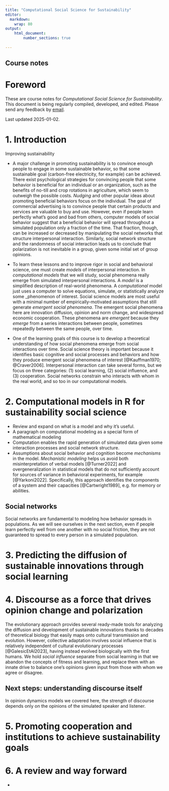 ```yaml
---
title: "Computational Social Science for Sustainability"
editor: 
  markdown: 
    wrap: 80
output:
    html_document:
        number_sections: true
        
---
```


## Course notes {.unlisted}

# Foreword

These are course
notes for _Computational Social Science for Sustainability_.
This document is being regularly compiled, developed, and edited. 
Please send any feedback by [email](mailto:maturner@stanford.edu).

Last updated 2025-01-02.

# 1. Introduction

Improving sustainability 

- A major challenge in promoting sustainability is to convince enough people to
  engage in some sustainable behavior, so that some sustainable goal
  (carbon-free electricity, for example) can be achieved. There exist
  psychological strategies
  for convincing people that some behavior is beneficial for an individual or an
  organization, such as the benefits of no-till and crop rotations in
  agriculture, which seem to outweigh the possible costs. _Nudging_ and other
  popular ideas about promoting beneficial behaviors focus on the individual.
  The goal of commercial advertising is to convince people that certain products
  and services are valuable to buy and use.
  However, even if people learn perfectly what's good and bad from others, computer models of social
  behavior suggest that a beneficial behavior will spread throughout a simulated
  population only a fraction of the time. That fraction, though, can be
  increased or decreased by manipulating the social networks that structure
  interpersonal interaction. Similarly, social network structure and the
  randomness of social interaction leads us to conclude that polarization 
  is not inevitable in a group, given some initial set of group opinions. 

- To learn these lessons and to improve rigor in social and behavioral science, one must 
  create _models_ of interpersonal interaction. In _computational models_ that
  we will study, social phenomena really emerge from simulated interpersonal
  interactions. A _model_ is a simplified description of real-world
  phenomena. A _computational_ model just uses a computer 
  to solve equations, simulate, or statistically analyze some 
  _phenomenon of interest.
  Social science models are most useful with a minimal number of
  empirically-motivated assumptions that still generate _emergent social
  phenomena_.  The emergent social phenomena here are innovation diffusion,
  opinion and norm change, and widespread economic cooperation. These phenomena
are _emergent_ because they _emerge_ from a series interactions between people,
  sometimes repeatedly between the same people, over time.

- One of the learning goals of this course is to develop a theoretical 
  understanding of how social phenomena emerge from social interactions over
  time. Social science theory is important because it identifies basic
  cognitive and social processes and behaviors and how they produce emergent
  social phenomena of interest [@Kauffman1970; @Craver2006].
  Interpersonal interaction can take several forms, but we focus on three
  categories: (1) social learning, (2) social influence, and (3) cooperation.
  Social networks constrain who interacts with whom in the real world, and so
  too in our computational models. 
<!-- - This course will provide students the tools to design their own models to
understand how to promote sustainable behavior through computational modeling.
_Computational_ just means using a computer -->

# 2. Computational models in R for sustainability social science

- Review and expand on what is a model and why it's useful.
- A paragraph on computational modeling as a special form of mathematical
  modeling
- Computation enables the rapid generation of simulated data given some
  interaction processes and social network structure.
- Assumptions about social behavior and cognition become _mechanisms_ in the
  model. _Mechanistic modeling_ helps us avoid both misinterpretation of 
  verbal models [@Turner2022] and overgeneralization in statistical models that
  do not sufficiently account for sources of variance in behavioral experiments,
  for example [@Yarkoni2022]. Specifically, this approach identifies the 
  components of a system and their capacities [@Cartwright1989], e.g. for memory or
  abilities. 



## Social networks

Social networks are fundamental to modeling how behavior spreads in
populations. As we will see ourselves in the next section, even if people learn
perfectly well from one another with no social friction, they are not guaranteed
to spread to every person in a simulated population.

# 3. Predicting the diffusion of sustainable innovations through social learning




# 4. Discourse as a force that drives opinion change and polarization

The evolutionary approach provides several ready-made tools for analyzing the
diffusion and development of sustainable innovations thanks to decades of theoretical
biology that easily maps onto cultural transmission and evolution. However,
collective adaptation involves social influence that is relatively
independent of cultural evolutionary processes [@GalesicEtAl2023], having instead evolved
biologically with the first humans. We hold _social influence_ separate from
social learning in that we abandon the concepts of fitness and learning, 
and replace them with an innate drive to balance one's opinions given input from
those with whom we agree or disagree.


## Next steps: understanding discourse itself

In opinion dynamics models we covered here, the strength of discourse depends only on the
opinions of the simulated speaker and listener. 

# 5. Promoting cooperation and institutions to achieve sustainability goals


# 6. A review and way forward

- 
